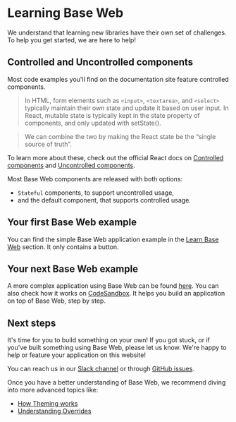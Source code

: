 <!--
Copyright (c) 2018-2019 Uber Technologies, Inc.

This source code is licensed under the MIT license found in the
LICENSE file in the root directory of this source tree.
-->



# Learning Base Web

We understand that learning new libraries have their own set of challenges.
To help you get started, we are here to help!

## Controlled and Uncontrolled components

Most code examples you'll find on the documentation site feature controlled components.

> In HTML, form elements such as `<input>`, `<textarea>`, and `<select>` typically maintain their own
> state and update it based on user input. In React, mutable state is typically
> kept in the state property of components, and only updated with setState().

> We can combine the two by making the React state be the “single source of truth”.

To learn more about these, check out the official React docs on [Controlled components](https://reactjs.org/docs/forms.html#controlled-components)
and [Uncontrolled components](https://reactjs.org/docs/uncontrolled-components.html).

Most Base Web components are released with both options:

- `Stateful` components, to support uncontrolled usage,
- and the default component, that supports controlled usage.

## Your first Base Web example

You can find the simple Base Web application example in the [Learn Base Web](/getting-started/learn) section. It only contains a button.

## Your next Base Web example

A more complex application using Base Web can be found [here](https://github.com/tajo/fusion-baseui). You can also check how it works on [CodeSandbox](https://codesandbox.io/s/strange-shadow-0lhyw). It helps you build an application
on top of Base Web, step by step.

## Next steps

It's time for you to build something on your own! If you got stuck, or if you've built something using Base Web,
please let us know. We're happy to help or feature your application on this website!

You can reach us in our [Slack channel](https://join.slack.com/t/baseui/shared_invite/enQtNDI0NTgwMjU0NDUyLTk3YzM1NWY2MjY3NTVjNjk3NzY1MTE5OTI4Y2Q2ZmVkMTUyNDc1MTcwYjZhYjlhOWQ2M2NjOWJkZmQyNjFlYTA)
or through [GitHub issues](https://github.com/uber-web/baseui/issues).

Once you have a better understanding of Base Web, we recommend diving into more advanced topics like:

- [How Theming works](/theming/custom-themes)
- [Understanding Overrides](/theming/understanding-overrides)
